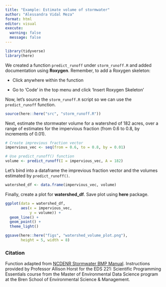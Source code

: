 ```yaml
---
title: "Example: Estimate volume of stormwater"
author: "Alessandra Vidal Meza"
format: html
editor: visual
execute:
  warning: false
  message: false
---
```


```r
library(tidyverse)
library(here)
```

We created a function `predict_runoff` under `storm_runoff.R` and added documentation using **Roxygen**. Remember, to add a Roxygen skeleton:

-   Click anywhere within the function

-   Go to 'Code' in the top menu and click 'Insert Roxygen Skeleton'

Now, let's source the `storm_runoff.R` script so we can use the `predict_runoff` function.

```r
source(here::here("src", "storm_runoff.R"))
```

Next, estimate the stormwater volume for a watershed of 182 acres, over a range of estimates for the impervious fraction (from 0.6 to 0.8, by increments of 0.01).

```r
# Create imprevious fraction vector 
impervious_vec <- seq(from = 0.6, to = 0.8, by = 0.01)

# Use predict_runoff() function
volume <- predict_runoff(I = impervious_vec, A = 182)
```

Let's bind into a dataframe the imprevious fraction vector and the volumes estimated by `predict_runoff()`.

```r
watershed_df <- data.frame(impervious_vec, volume)
```

Finally, create a plot for **watershed_df**. Save plot using **here** package.

```r
ggplot(data = watershed_df,
       aes(x = impervious_vec,
           y = volume)) +
  geom_line() +
  geom_point() +
  theme_light()

ggsave(here::here("figs", "watershed_volume_plot.png"),
       height = 5, width = 8)
```

### Citation

Function adapted from [NCDENR Stormwater BMP Manual](https://files.nc.gov/ncdeq/Water%20Quality/Surface%20Water%20Protection/SPU/SPU%20-%20BMP%20Manual%20Documents/BMPMan-Ch03-SWCalcs-20090616-DWQ-SPU.pdf). Instructions provided by Professor Allison Horst for the EDS 221: Scientific Programming Essentials course from the Master of Environmental Data Science program at the Bren School of Environmental Science & Management.
